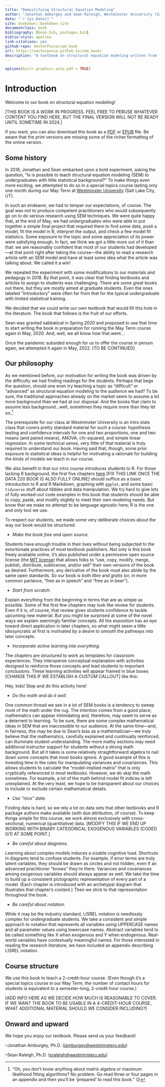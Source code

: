 ```yaml
---
title: "Demystifying Structural Equation Modeling"
author: "Jonathan Amburgey and Sean Raleigh, Westminster University (Salt Lake City, UT)"
date: "`r Sys.Date()`"
site: bookdown::bookdown_site
documentclass: book
bibliography: [book.bib, packages.bib]
biblio-style: apalike
link-citations: yes
github-repo: VectorPosse/sem_book
url: https://vectorposse.github.io/sem_book/
description: "A textbook on structural equation modeling written from first priciples for undergraduates with minimal statistics prerequisites."
---
```


```r
options(knitr.graphics.auto_pdf = TRUE)
```


# Introduction {-#intro}

Welcome to our book on structural equation modeling!

[THIS BOOK IS A WORK IN PROGRESS. FEEL FREE TO PERUSE WHATEVER CONTENT YOU FIND HERE, BUT THE FINAL VERSION WILL NOT BE READY UNTIL SOMETIME IN 2024.]

If you want, you can also download this book as a <a href="https://vectorposse.github.io/sem_book/sem_book.pdf" target="_blank">PDF</a> or <a href="https://vectorposse.github.io/sem_book/sem_book.epub" target="_blank">EPUB</a> file. Be aware that the print versions are missing some of the richer formatting of the online version.


## Some history {-#intro-history}

In 2016, Jonathan and Sean embarked upon a bold experiment, asking the question, "Is is possible to teach structural equation modeling (SEM) to undergraduates with little statistical background?" To make things even more exciting, we attempted to do so in a special topics course lasting only one month during our May Term at [Westminster University](https://westminsteru.edu/) (Salt Lake City, UT).

In such an endeavor, we had to temper our expectations, of course. The goal was not to produce competent practitioners who would subsequently go on to do serious research using SEM techniques. We were quite happy that, at the end of May, we had undergraduates who were able to put together a simple final project that required them to find some data, posit a model, fit the model in R, interpret the output, and check a few model fit statistics. Some exposure to the topic and some appreciation of its power were satisfying enough. In fact, we think we got a little more out of it than that: we are reasonably confident that most of our students had developed---at that point right after taking the course---the ability to read a research article with an SEM model and have at least some idea what the article was talking about. We called it a win!

We repeated the experiment with some modifications to our materials and pedagogy in 2018. By that point, it was clear that finding textbooks and articles to assign to students was challenging. There are some great books out there, but they are mostly aimed at graduate students. Even the ones labeled "introductory" were often far from that for the typical undergraduate with limited statistical training.

We decided that we could write our own textbook that would fill this hole in the literature. The book that follows is the fruit of our efforts.

Sean was granted sabbatical in Spring 2020 and proposed to use that time to start writing the book in preparation for running the May Term course again in May, 2020. And, well, we all know how that went...

Once the pandemic subsided enough for us to offer the course in person again, we attempted it again in May, 2022. [TO BE CONTINUED]


## Our philosophy {-#intro-philosophy}

As we mentioned before, our motivation for writing the book was driven by the difficulty we had finding readings for the students. Perhaps that begs the question, should one even try teaching a topic as "difficult" or "advanced" as structural equation modeling to the audience we had? To be sure, the traditional approaches already on the market seem to assume a lot more background than we had at our disposal. And the books that claim to assume less background...well, sometimes they require more than they let on.^["Oh, you don't know anything about matrix algebra or maximum likelihood fitting algorithms? No problem. Go read three or four pages in an appendix and then you'll be 'prepared' to read this book." 😕]

The prerequisite for our class at Westminster University is an intro stats class that covers pretty standard material for such a course: hypothesis testing and confidence intervals for one and two proportions, one and two means (and paired means), ANOVA, chi-squared, and simple linear regression. In some technical sense, very little of that material is truly required to understand our book. Having said that, though, some prior exposure to statistical ideas is helpful for motivating a rationale for building the kinds of models we teach in our course.

We also benefit in that our intro course introduces students to R. For those lacking R background, the first five chapters [here](https://github.com/VectorPosse/Intro_Stats) [FIX THIS LINK ONCE THE DATA 220 BOOK IS ALSO FULLY ONLINE] should suffice as a basic introduction to R and R Markdown, graphing with `ggplot`, and some basic `tidyverse` stuff about tibbles and data manipulation. We try hard to give lots of fully worked-out code examples in this book that students should be able to copy, paste, and modify slightly to meet their own modeling needs. But know that we make no attempt to be language agnostic here; R is the one and only tool we use.

To respect our students, we made some very deliberate choices about the way our book would be structured.

-   *Make the book free and open source.*

Students have enough trouble in their lives without being subjected to the extortionate practices of most textbook publishers. Not only is this book freely available online, it's also published under a permissive open source license (the [MIT license](https://opensource.org/licenses/MIT)) that allows folks to "use, copy, modify, merge, publish, distribute, sublicense, and/or sell" their own versions of the book as desired. Furthermore, any derivative of the book must also abide by the same open standards. So our book is both *libre* and *gratis* (or, in more common parlance, "free as in speech" and "free as in beer").

-   *Start from scratch.*

Explain everything from the beginning in terms that are as simple as possible. Some of the first few chapters may look like review for students. Even if it is, of course, that review gives students confidence to tackle upcoming new material. But you might be surprised at some of the novel ways we explain seemingly familiar concepts. All the exposition has an eye toward direct application in later chapters, so what might seem a little idiosyncratic at first is motivated by a desire to smooth the pathways into later concepts.

-   *Incorporate active learning into everything.*

The chapters are structured to work as templates for classroom experiences. They intersperse conceptual explanation with activities designed to reinforce those concepts and lead students to important conclusions. These learning activities will appear framed in blue boxes [CHANGE THIS IF WE ESTABLISH A CUSTOM CALLOUT] like this:

::: {.rmdnote}

Hey, kids! Stop and do this activity here!

:::

-   *Do the math and do it well.*

One common thread we see in a lot of SEM books is a tendency to sweep most of the math under the rug. The intention comes from a good place; mathematics can appear intimidating and, therefore, may seem to serve as a deterrent to learning. To be sure, there are some complex mathematical ideas in SEM that are inaccessible to our audience. At the same time---and, in fairness, this may be due to Sean's bias as a mathematician---we truly believe that the mathematics, carefully explained and continually reinforced, can illuminate student understanding. The more mathy sections may need additional instructor support for students without a strong math background. But all it takes is some relatively straightforward algebra to nail down some concepts that most books ignore. A good example of this is investing time in the rules for manipulating variances and covariances. This allows students to calculate the "model-implied matrix" that is only cryptically referenced in most textbooks. However, we do skip the math sometimes. For example, a lot of the math behind model fit indices is left unexplained. At the very least, we hope to be transparent about our choices to include or exclude certain mathematical details.

-   *Use "nice" data.*

Finding data is hard, so we rely a lot on data sets that other textbooks and R package authors make available (with due attribution, of course). To keep things simple for this course, we work almost exclusively with cross-sectional, numerical (quantitative) data. [MODIFY THIS IF WE END UP WORKING WITH BINARY CATEGORICAL EXOGENOUS VARIABLES (CODED 0/1) AT SOME POINT.]

-   *Be careful about diagrams.*

Learning about complex models induces a sizable cognitive load. Shortcuts in diagrams tend to confuse students. For example, if error terms are truly latent variables, they should be drawn as circles and not hidden, even if an advanced practitioner "knows" they're there. Variances and covariances among exogenous variables should always appear as well. We take the time to build up a consistent pictographic representation of every part of a model. (Each chapter is introduced with an archetypal diagram that illustrates that chapter's content.) Then we stick to that representation throughout the book.

-   *Be careful about notation.*

While it may be the industry standard, LISREL notation is needlessly complex for undergraduate students. We take a consistent and simple approach to notation that represents all variables using UPPERCASE names and all parameter values using lowercase names. Abstract variables tend to be called something like X when exogenous and Y when endogenous. Real-world variables have contextually meaningful names. For those interested in reading the research literature, we have included an appendix describing LISREL notation.

## Course structure {-#intro-structure}

We use this book to teach a 2-credit-hour course. (Even though it's a special topics course in our May Term, the number of contact hours for students is equivalent to a semester-long, 2-credit-hour course.)

[ADD INFO HERE AS WE DECIDE HOW MUCH IS REASONABLE TO COVER. IF WE WANT THE BOOK TO BE USABLE IN A 4-CREDIT-HOUR COURSE, WHAT ADDITIONAL MATERIAL SHOULD WE CONSIDER INCLUDING?]

## Onward and upward {-#intro-onward}

We hope you enjoy our textbook. Please send us your feedback!

--Jonathan Amburgey, Ph.D. ([jamburgey\@westminsteru.edu](mailto:jamburgey@westminsteru.edu){.email})

--Sean Raleigh, Ph.D. ([sraleigh\@westminsteru.edu](mailto:sraleigh@westminsteru.edu){.email})
